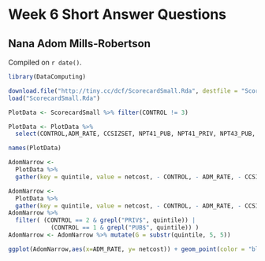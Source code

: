 # Week 6 Short Answer Questions

## Nana Adom Mills-Robertson

<!-- leave this material as is -->
Compiled on `r date()`.

```r
library(DataComputing)
```
<!-- put your content after this line -->

```r
download.file("http://tiny.cc/dcf/ScorecardSmall.Rda", destfile = "ScorecardSmall.Rda")
load("ScorecardSmall.Rda")

```


```r
PlotData <- ScorecardSmall %>% filter(CONTROL != 3)
```
```r
PlotData <- PlotData %>% 
  select(CONTROL,ADM_RATE, CCSIZSET, NPT41_PUB, NPT41_PRIV, NPT43_PUB, NPT43_PRIV, NPT45_PUB, NPT45_PRIV)

names(PlotData)
```

```r
AdomNarrow <- 
  PlotData %>%
  gather(key = quintile, value = netcost, - CONTROL, - ADM_RATE, - CCSIZSET)
```
```r
AdomNarrow <- 
  PlotData %>%
  gather(key = quintile, value = netcost, - CONTROL, - ADM_RATE, - CCSIZSET)
AdomNarrow %>% 
  filter( (CONTROL == 2 & grepl("PRIV$", quintile)) |
            (CONTROL == 1 & grepl("PUB$", quintile)) )
AdomNarrow <- AdomNarrow %>% mutate(G = substr(quintile, 5, 5))
```
```r
ggplot(AdomNarrow,aes(x=ADM_RATE, y= netcost)) + geom_point(color = "blue", alpha = 0.05) +facet_grid(CONTROL~ G)+geom_smooth(color="black")
```
